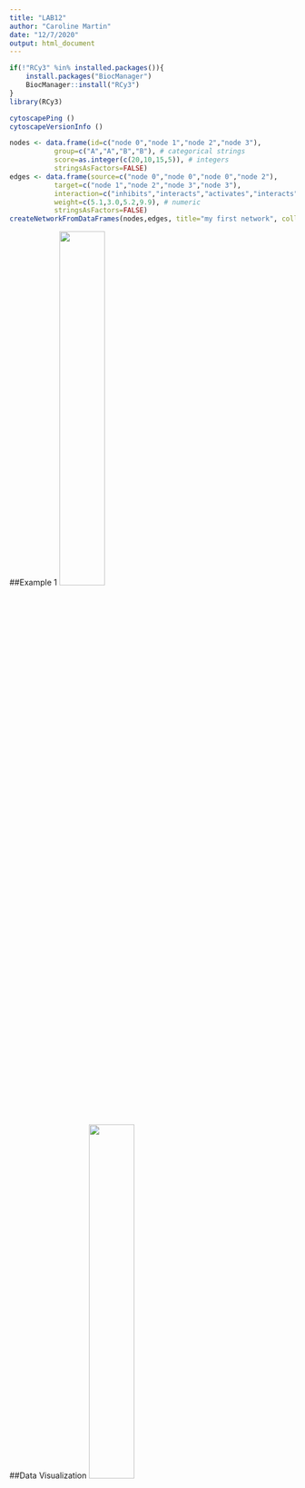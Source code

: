 ```yaml
---
title: "LAB12"
author: "Caroline Martin"
date: "12/7/2020"
output: html_document
---
```


```r
if(!"RCy3" %in% installed.packages()){
    install.packages("BiocManager")
    BiocManager::install("RCy3")
}
library(RCy3)
```

```r
cytoscapePing ()
cytoscapeVersionInfo ()
```

```r
nodes <- data.frame(id=c("node 0","node 1","node 2","node 3"),
           group=c("A","A","B","B"), # categorical strings
           score=as.integer(c(20,10,15,5)), # integers
           stringsAsFactors=FALSE)
edges <- data.frame(source=c("node 0","node 0","node 0","node 2"),
           target=c("node 1","node 2","node 3","node 3"),
           interaction=c("inhibits","interacts","activates","interacts"),  # optional
           weight=c(5.1,3.0,5.2,9.9), # numeric
           stringsAsFactors=FALSE)
createNetworkFromDataFrames(nodes,edges, title="my first network", collection="DataFrame Example")
```

##Example 1
<img src= "First.png" width=40%>

##Data Visualization 
<img src= "DataVis.png" width=40%>


